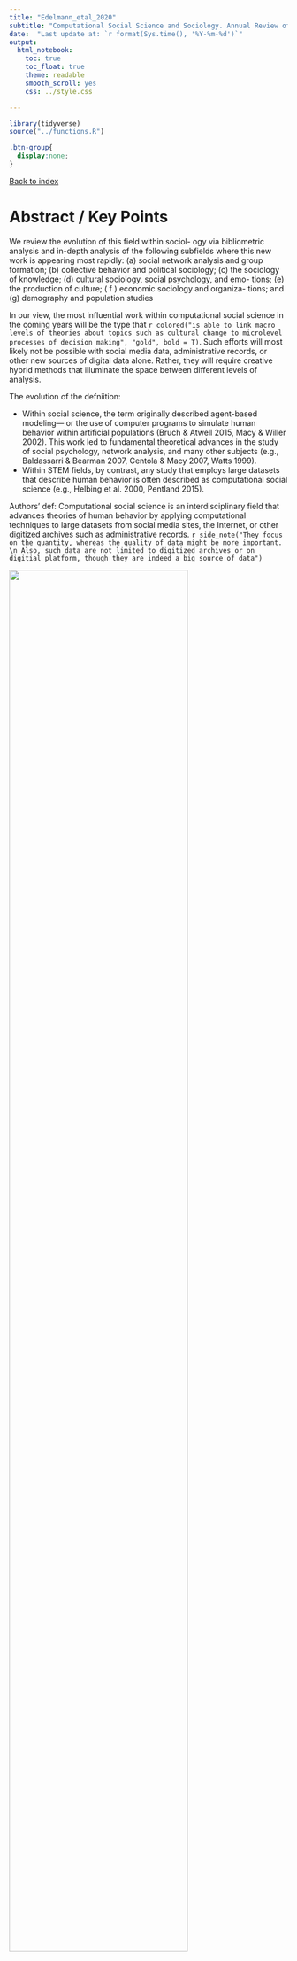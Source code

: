 ```yaml
---
title: "Edelmann_etal_2020"
subtitle: "Computational Social Science and Sociology. Annual Review of Sociology, 46(1), 61–81. https://doi.org/10.1146/annurev-soc-121919-054621"
date:  "Last update at: `r format(Sys.time(), '%Y-%m-%d')`"
output: 
  html_notebook:
    toc: true
    toc_float: true
    theme: readable
    smooth_scroll: yes
    css: ../style.css

---
```


```r
library(tidyverse)
source("../functions.R")
```

```css
.btn-group{
  display:none;
}
```

[Back to index](../index.nb.html)

# Abstract / Key Points

We review the evolution of this field within sociol- ogy via bibliometric analysis and in-depth analysis of the following subfields where this new work is appearing most rapidly: (a) social network analysis and group formation; (b) collective behavior and political sociology; (c) the sociology of knowledge; (d) cultural sociology, social psychology, and emo- tions; (e) the production of culture; ( f ) economic sociology and organiza- tions; and (g) demography and population studies

In our view, the most influential work within computational social science in the coming years will be the type that `r colored("is able to link macro levels of theories about topics such as cultural change to microlevel processes of decision making", "gold", bold = T)`. Such efforts will most likely not be possible with social media data, administrative records, or other new sources of digital data alone. Rather, they will require creative hybrid methods that illuminate the space between different levels of analysis.


The evolution of the defniition: 

  - Within social science, the term originally described agent-based modeling— or the use of computer programs to simulate human behavior within artificial populations (Bruch & Atwell 2015, Macy & Willer 2002). This work led to fundamental theoretical advances in the study of social psychology, network analysis, and many other subjects (e.g., Baldassarri & Bearman 2007, Centola & Macy 2007, Watts 1999). 
  - Within STEM fields, by contrast, any study that employs large datasets that describe human behavior is often described as computational social science (e.g., Helbing et al. 2000, Pentland 2015).
  
Authors' def:  Computational social science is an interdisciplinary field that advances theories of human behavior by applying computational techniques to large datasets from social media sites, the Internet, or other digitized archives such as administrative records. `r side_note("They focus on the quantity, whereas the quality of data might be more important. \n Also, such data are not limited to digitized archives or on digitial platform, though they are indeed a big source of data")`

<img src="Screenshots.png" width=80%> 

the Summer Institutes in Computational Social Science (SICSS)—a major training event in the field funded by the Russell Sage Foundation and the Alfred P. Sloan Foundation

# 1. SOCIAL NETWORKS AND GROUP FORMATION

Population-level research 

1. Diffusion of complex contagions in social networks

Watts and colleagues, for example, employed email data to demonstrate and elaborate on core social science theories in digital spaces such as the principle of six degrees of separation (Dodds et al. 2003, Watts 2004), network dynamics and equilibrium (Kossinets & Watts 2006), and opinion leadership (Watts & Dodds 2007).

Bail et al. (2017) employ Facebook data to identify synergy between the diffusion of emotional and rational communicative styles in a large network of people discussing public health issues. In another study, Bail et al. (2019) use Google Search data to track the diffusion of cultural products across global networks. 

`r colored("Together, these studies show that microlevel interactions between individuals can generate macrolevel diffusion patterns anticipated by early social science theorists such as Gabriel de Tarde.", "gold", bold = T)` 

2. Network dynamics via online games

Shirado et al. (2019) examined how network brokerage shapes inequality. They find that well-connected individuals can suffer when too many others come to depend on them for services.

Guilbeault et al. (2018), for example, show that diverse political groups produce more accurate estimates of political facts if they are anonymous to each other, but less accurate estimates if their political identities are revealed to each other. Becker et al. (2019) show that the wisdom of crowds also improves estimation in politically homogeneous settings.

# 2. COLLECTIVE BEHAVIOR AND POLITICAL SOCIOLOGY

peripheral users in movement networks can generate large cascades of in- formation, but that leadership and hierarchy create larger information flows (Barberá et al. 2015, González-Bailón et al. 2013, González-Bailón & Wang 2016). 

Recent work by Bail (2015) and Bonikowski & Gidron (2016) demonstrates how fringe discourse can enter the mainstream by analyzing the social position of actors within discursive fields and the emotional valence of their language.

Other studies examine the interaction between political discourse and policy change.Flores (2017),for example,uses text data from Twitter to show how anti-immigration laws hardened public opinion against immigration in Arizona.

These studies investigate how political tribes form and highlight the role of “echo chambers” that create selective exposure to information. Network-based research suggests that polarization arises from homophily among conservatives and extremists (Boutyline & Willer 2017) as well as more general homophily and peer influence processes (DellaPosta et al. 2015). 

As noted above, Becker et al. (2019) find that `r colored(" politically homogeneous groups make better decisions in online games", "gold", bold = T)`. At the same time, other research reveals that `r colored("exposure to opposing views can create backfire effects", "gold", bold = T)`. Bail et al. (2018b) paid Twitter users to follow bots that exposed them to opposing political views and found this treatment increased partisanship. Still, other studies indicate that minimizing signals of partisan identity (Guilbeault et al. 2018), using specific moral language (Feinberg & Willer 2015), and matching the linguistic styles (Romero et al. 2015) may help reduce polarization.

# 3. SOCIOLOGY OF KNOWLEDGE (Scientific consensus)

Bruggeman et al. (2012) demonstrate the importance of differentiating between citations that signal agreement and citations that signal disagreement. Using simulations, they find that small proportions of citations that are contentious have significant effects on whether citation networks signal consensus.

Studying millions of online book purchases, for example, Shi et al. (2017) reveal partisan interests in science. Consumers of liberal-leaning political books prefer basic science, whereas customers of conserva- tive books tend to prefer applied, commercial science. *This implies that science might both bridge and reinforce political differences within the general public*.

# 4. CULTURAL SOCIOLOGY, SOCIAL PSYCHOLOGY, AND EMOTIONS

Cultural change --> Bail (2016a) also develops a theory of “cultural bridging” which indicates organizations that adopt brokerage positions within discursive fields are more likely to attract large audiences

Emotional contagion in public discussions about public health issues on Facebook, or the likelihood that exposure to emotional language makes social media users more likely to become emotional themselves—and thus more likely to interact with emotional content as well (Bail 2016c). 

# 5. PRODUCTION OF CULTURE

Using data from Spotify and Billboard, Askin & Mauskapf (2017) find songs perform best when they sound similar to songs that were on the chart the year before but include minor diversions from such themes as well

# 6. ECONOMIC SOCIOLOGY AND ORGANIZATIONS

# 7. DEMOGRAPHY AND POPULATION STUDIES

-----
[Back to index](../index.nb.html)


`r colored("", "gold", bold = T)`
















  

